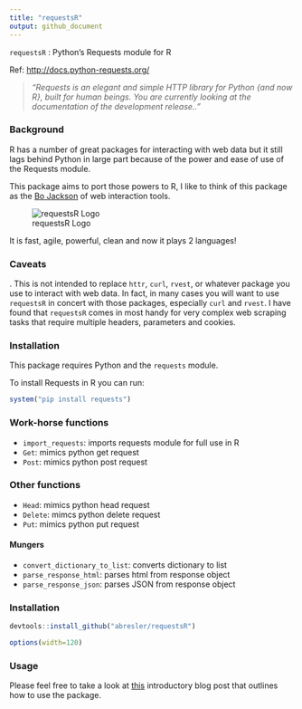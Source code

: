 ```yaml
---
title: "requestsR"
output: github_document
---
```



`requestsR` : Python's Requests module for R

Ref: <http://docs.python-requests.org/>

>_"Requests is an elegant and simple HTTP library for Python {and now R}, built for human beings. You are currently looking at the documentation of the development release.."_

### Background

R has a number of great packages for interacting with web data but
it still lags behind Python in large part because of the power and ease of use of the
Requests module.  

This package aims to port those powers to R, I like to think of this package as the [Bo Jackson](https://en.wikipedia.org/wiki/Bo_Jackson) of web interaction tools.  

![requestsR Logo](http://asbcllc.com/r_packages/requestsR/logo/reqestsRLogo.png)

It is fast, agile, powerful, clean and now it plays 2 languages!

### Caveats

.  This is not intended to replace `httr`, `curl`, `rvest`, or whatever package you use to interact with web data.  In fact, in many cases you will want to use `requestsR` in concert with those packages, especially `curl` and `rvest`.  I have found that `requestsR` comes in most handy for very complex web scraping tasks that require multiple headers, parameters and cookies.

### Installation

This package requires Python and the `requests` module.

To install Requests in R you can run:

```r
system("pip install requests")
```

### Work-horse functions

- `import_requests`: imports requests module for full use in R
- `Get`: mimics python get request 
- `Post`: mimics python post request

### Other functions

- `Head`: mimics python head request
- `Delete`: mimcs python delete request
- `Put`: mimics python put request

#### Mungers

- `convert_dictionary_to_list`: converts dictionary to list
- `parse_response_html`: parses html from response object
- `parse_response_json`: parses JSON from response object

### Installation

```r
devtools::install_github("abresler/requestsR")
```

```r
options(width=120)
```

### Usage 

Please feel free to take a look at [this]("http://abresler.github.io/r_packages/requestsR/introduction/index.html") introductory blog post that outlines how to use the package.